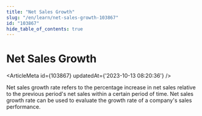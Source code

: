 ```yaml
---
title: "Net Sales Growth"
slug: "/en/learn/net-sales-growth-103867"
id: "103867"
hide_table_of_contents: true
---
```



# Net Sales Growth

<ArticleMeta id={103867} updatedAt={'2023-10-13 08:20:36'} />
<div className='border-solid border-b border-t-0 my-4 border-[var(--ifm-color-gray-300)]' />

Net sales growth rate refers to the percentage increase in net sales relative to the previous period's net sales within a certain period of time. Net sales growth rate can be used to evaluate the growth rate of a company's sales performance.
